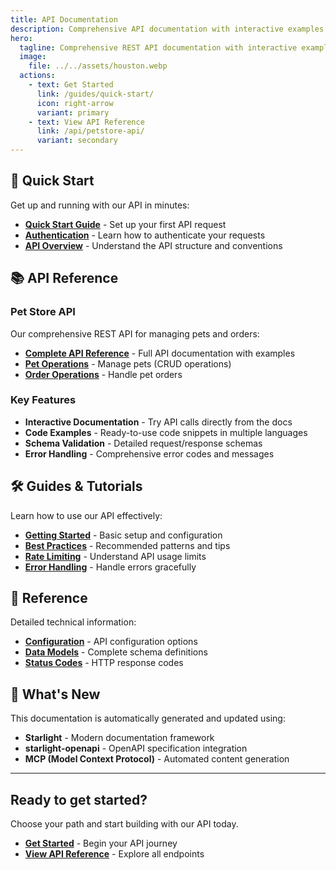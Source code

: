 ```yaml
---
title: API Documentation
description: Comprehensive API documentation with interactive examples and guides
hero:
  tagline: Comprehensive REST API documentation with interactive examples, code samples, and detailed guides
  image:
    file: ../../assets/houston.webp
  actions:
    - text: Get Started
      link: /guides/quick-start/
      icon: right-arrow
      variant: primary
    - text: View API Reference
      link: /api/petstore-api/
      variant: secondary
---
```


## 🚀 Quick Start

Get up and running with our API in minutes:

- **[Quick Start Guide](/guides/quick-start/)** - Set up your first API request
- **[Authentication](/guides/authentication/)** - Learn how to authenticate your requests
- **[API Overview](/api/overview/)** - Understand the API structure and conventions

## 📚 API Reference

### Pet Store API
Our comprehensive REST API for managing pets and orders:

- **[Complete API Reference](/api/petstore-api/)** - Full API documentation with examples
- **[Pet Operations](/api/petstore-api/operations/tags/pets/)** - Manage pets (CRUD operations)
- **[Order Operations](/api/petstore-api/operations/tags/orders/)** - Handle pet orders

### Key Features
- **Interactive Documentation** - Try API calls directly from the docs
- **Code Examples** - Ready-to-use code snippets in multiple languages
- **Schema Validation** - Detailed request/response schemas
- **Error Handling** - Comprehensive error codes and messages

## 🛠️ Guides & Tutorials

Learn how to use our API effectively:

- **[Getting Started](/guides/quick-start/)** - Basic setup and configuration
- **[Best Practices](/guides/best-practices/)** - Recommended patterns and tips
- **[Rate Limiting](/api/rate-limiting/)** - Understand API usage limits
- **[Error Handling](/api/errors/)** - Handle errors gracefully

## 🔧 Reference

Detailed technical information:

- **[Configuration](/reference/example/)** - API configuration options
- **[Data Models](/api/petstore-api/schemas/)** - Complete schema definitions
- **[Status Codes](/api/status-codes/)** - HTTP response codes

## 🎯 What's New

This documentation is automatically generated and updated using:

- **Starlight** - Modern documentation framework
- **starlight-openapi** - OpenAPI specification integration
- **MCP (Model Context Protocol)** - Automated content generation

---

## Ready to get started?

Choose your path and start building with our API today.

- **[Get Started](/guides/quick-start/)** - Begin your API journey
- **[View API Reference](/api/petstore-api/)** - Explore all endpoints
